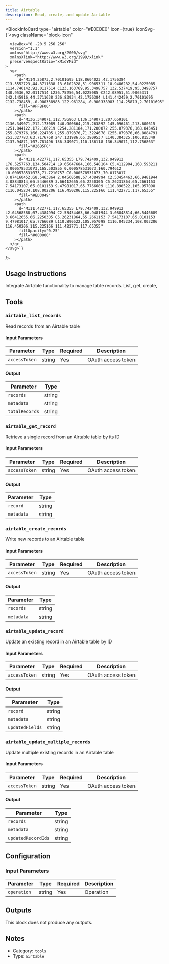 ```yaml
---
title: Airtable
description: Read, create, and update Airtable
---
```



<BlockInfoCard 
  type="airtable"
  color="#E0E0E0"
  icon={true}
  iconSvg={`<svg className="block-icon"
      
      
      
      viewBox="0 -20.5 256 256"
      version="1.1"
      xmlns="http://www.w3.org/2000/svg"
      xmlnsXlink="http://www.w3.org/1999/xlink"
      preserveAspectRatio="xMidYMid"
    >
      <g>
        <path
          d="M114.25873,2.70101695 L18.8604023,42.1756384 C13.5552723,44.3711638 13.6102328,51.9065311 18.9486282,54.0225085 L114.746142,92.0117514 C123.163769,95.3498757 132.537419,95.3498757 140.9536,92.0117514 L236.75256,54.0225085 C242.08951,51.9065311 242.145916,44.3711638 236.83934,42.1756384 L141.442459,2.70101695 C132.738459,-0.900338983 122.961284,-0.900338983 114.25873,2.70101695"
          fill="#FFBF00"
        ></path>
        <path
          d="M136.349071,112.756863 L136.349071,207.659101 C136.349071,212.173089 140.900664,215.263892 145.096461,213.600615 L251.844122,172.166219 C254.281184,171.200072 255.879376,168.845451 255.879376,166.224705 L255.879376,71.3224678 C255.879376,66.8084791 251.327783,63.7176768 247.131986,65.3809537 L140.384325,106.815349 C137.94871,107.781496 136.349071,110.136118 136.349071,112.756863"
          fill="#26B5F8"
        ></path>
        <path
          d="M111.422771,117.65355 L79.742409,132.949912 L76.5257763,134.504714 L9.65047684,166.548104 C5.4112904,168.593211 0.000578531073,165.503855 0.000578531073,160.794612 L0.000578531073,71.7210757 C0.000578531073,70.0173017 0.874160452,68.5463864 2.04568588,67.4384994 C2.53454463,66.9481944 3.08848814,66.5446689 3.66412655,66.2250305 C5.26231864,65.2661153 7.54173107,65.0101153 9.47981017,65.7766689 L110.890522,105.957098 C116.045234,108.002206 116.450206,115.225166 111.422771,117.65355"
          fill="#ED3049"
        ></path>
        <path
          d="M111.422771,117.65355 L79.742409,132.949912 L2.04568588,67.4384994 C2.53454463,66.9481944 3.08848814,66.5446689 3.66412655,66.2250305 C5.26231864,65.2661153 7.54173107,65.0101153 9.47981017,65.7766689 L110.890522,105.957098 C116.045234,108.002206 116.450206,115.225166 111.422771,117.65355"
          fillOpacity="0.25"
          fill="#000000"
        ></path>
      </g>
    </svg>`}
/>

## Usage Instructions

Integrate Airtable functionality to manage table records. List, get, create, 



## Tools

### `airtable_list_records`

Read records from an Airtable table

#### Input Parameters

| Parameter | Type | Required | Description |
| --------- | ---- | -------- | ----------- |
| `accessToken` | string | Yes | OAuth access token |

#### Output

| Parameter | Type |
| --------- | ---- |
| `records` | string |
| `metadata` | string |
| `totalRecords` | string |

### `airtable_get_record`

Retrieve a single record from an Airtable table by its ID

#### Input Parameters

| Parameter | Type | Required | Description |
| --------- | ---- | -------- | ----------- |
| `accessToken` | string | Yes | OAuth access token |

#### Output

| Parameter | Type |
| --------- | ---- |
| `record` | string |
| `metadata` | string |

### `airtable_create_records`

Write new records to an Airtable table

#### Input Parameters

| Parameter | Type | Required | Description |
| --------- | ---- | -------- | ----------- |
| `accessToken` | string | Yes | OAuth access token |

#### Output

| Parameter | Type |
| --------- | ---- |
| `records` | string |
| `metadata` | string |

### `airtable_update_record`

Update an existing record in an Airtable table by ID

#### Input Parameters

| Parameter | Type | Required | Description |
| --------- | ---- | -------- | ----------- |
| `accessToken` | string | Yes | OAuth access token |

#### Output

| Parameter | Type |
| --------- | ---- |
| `record` | string |
| `metadata` | string |
| `updatedFields` | string |

### `airtable_update_multiple_records`

Update multiple existing records in an Airtable table

#### Input Parameters

| Parameter | Type | Required | Description |
| --------- | ---- | -------- | ----------- |
| `accessToken` | string | Yes | OAuth access token |

#### Output

| Parameter | Type |
| --------- | ---- |
| `records` | string |
| `metadata` | string |
| `updatedRecordIds` | string |



## Configuration

### Input Parameters

| Parameter | Type | Required | Description | 
| --------- | ---- | -------- | ----------- | 
| `operation` | string | Yes | Operation |



## Outputs

This block does not produce any outputs.

## Notes

- Category: `tools`
- Type: `airtable`